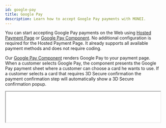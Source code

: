 ```yaml
---
id: google-pay
title: Google Pay
description: Learn how to accept Google Pay payments with MONEI.
---
```


You can start accepting Google Pay payments on the Web using [Hosted Payment Page](integrations/use-prebuilt-payment-page.mdx) or [Google Pay Component](monei-js/reference.md#googlepay-component). No additional configuration is required for the Hosted Payment Page. It already supports all available payment methods and does not require coding.

Our [Google Pay Component](monei-js/reference.md#googlepay-component) renders Google Pay to your payment page. When a customer selects Google Pay, the component presents the Google Pay payment sheet where a customer can choose a card he wants to use. If a customer selects a card that requires 3D Secure confirmation the payment confirmation step will automatically show a 3D Secure confirmation popup.

<p>
  <iframe src="/google-pay-example.html" height="100px" width="100%" className="preview-frame" />
</p>

:::note
We recommend using our new [Payment Request Component](monei-js/payment-request.mdx) instead of Google Pay Component. [Payment Request Component](monei-js/reference.md#googlepay-component) gives you a single integration for Apple Pay and Google Pay. Customers see a Google Pay or an Apple Pay button, depending on what their device and browser combination supports.
:::

If you prefer to integrate directly against the Google Pay API, follow our [Google Pay direct API integration guide](#google-pay-direct-api-integration).

## Before you begin

This page explains how to add Google Pay to your payment page. To accept Google Pay payments you need to have at least one configured credit card processor.

To configure credit card processors go to [MONEI Dashboard → Settings → Payment Methods → Credit card payments](https://dashboard.monei.com/settings/payment-methods/card).

Before you start, you need to:

- Make sure that you have Google Pay enabled in [MONEI Dashboard → Settings → Payment Methods](https://dashboard.monei.com/settings/payment-methods).
- Add a credit card in Chrome.
- Serve your application over HTTPS. This is a requirement both in development and in production. One way to get up and running is to use a service like [ngrok](https://ngrok.com/).

To test your integration:

- Use your [test mode](testing.md) Account ID and API Key.
- You can use any real credit card details, you will not be charged in the test mode (credit card details are automatically replaced with the test card).
- You can check the status of the test payment in your [MONEI Dashboard → Payments](https://dashboard.monei.com/payments) (in test mode).

:::note Google Pay Terms
By integrating Google Pay™, you adhere to the Google Pay APIs [Acceptable Use Policy](https://payments.developers.google.com/terms/aup) and accept the terms defined in the Google Pay API [Terms of Service](https://payments.developers.google.com/terms/sellertos).
:::

## Integration

### 1. Create a Payment `Server-side`

Create a [Payment](/api/#section/Payment-object) on your server with an amount and currency. Always decide how much to charge on the server side, a trusted environment, as opposed to the client. This prevents malicious customers from being able to choose their own prices.


<Tabs
  defaultValue="curl"
  groupId="code"
  values={[
    {label: 'cURL', value: 'curl'},
    {label: 'Node.js', value: 'node'},
    {label: 'PHP', value: 'php'}
  ]}>
<TabItem value="curl">

```shell script title="POST https://api.monei.com/v1/payments"
curl --request POST 'https://api.monei.com/v1/payments' \
--header 'Authorization: pk_test_3c140607778e1217f56ccb8b50540e00' \
--header 'Content-Type: application/json' \
--data-raw '{
  "amount": 110,
  "currency": "EUR",
  "orderId": "14379133960355",
  "description": "Test Shop - #14379133960355",
  "customer": {
    "email": "john.doe@microapps.com"
   },
  "callbackUrl": "https://example.com/checkout/callback"
}'

```

</TabItem>

<TabItem value="node">

```js title="server.js"
const {Monei} = require('@monei-js/node-sdk');
const monei = new Monei('pk_test_36cf3e8a15eff3f5be983562ea6b13ec');
monei.payments.create({
  amount: 110,
  currency: 'EUR',
  orderId: '14379133960355',
  description: 'Test Shop - #14379133960355',
  customer: {
    email: 'john.doe@microapps.com'
  },
  callbackUrl: 'https://example.com/checkout/callback'
});
```

</TabItem>

<TabItem value="php">

```php title="server.php"
$monei = new Monei\MoneiClient('pk_test_36cf3e8a15eff3f5be983562ea6b13ec');
$monei->payments->create([
  'amount' => 110,
  'currency' => 'EUR',
  'orderId' => '14379133960355',
  'description' => 'Test Shop - #14379133960355',
  'customer' => [
    'email' => 'john.doe@microapps.com'
  ],
  'callbackUrl' => 'https://example.com/checkout/callback'
]);
```

  </TabItem>
</Tabs>

The following parameters are required:

- **amount** `positive integer` - Amount intended to be collected by this payment. A positive integer representing how much to charge in the smallest currency unit (e.g., 100 cents to charge 1.00 USD)
- **currency** `string` - Three-letter [ISO currency code](https://en.wikipedia.org/wiki/ISO_4217), in uppercase. Must be a supported currency.
- **orderId** `string` - An order ID from your system. A unique identifier that can be used to reconcile the payment with your internal system.
- **callbackUrl** `string` - The URL to which a payment result should be sent asynchronously.

Check all available [request parameters](/api/#operation/payments_create).

Included in the returned Payment object is a payment `id`, which is used on the client side to securely complete the payment process instead of passing the entire Payment object.

### 2. Add Google Pay button to your payment page `Client-side`

Include `monei.js` on your checkout page by adding the script tag to the `head` of your HTML file.

```html title="checkout.html"
<head>
  <title>Checkout</title>
  <script src="https://js.monei.com/v1/monei.js"></script>
</head>
```

Add MONEI [Google Pay Component](monei-js/reference.md#googlepay-component) to your payment page. Create empty DOM node (container) with unique ID in your payment form.

```html title="checkout.html"
<div id="gpay_container">
  <!-- A MONEI Google Pay Component will be inserted here. -->
</div>
```

Initialize Google Pay Component

```js title="client.js"
// Create an instance of the Google Pay component.
var googlePay = monei.GooglePay({
  paymentId: '{{payment_id}}',
  onSubmit(result) {
    moneiTokenHandler(result.token);
  },
  onError(error) {
    console.log(error);
  }
});

// Render an instance of the GooglePay component into the `gpay_container` <div>.
googlePay.render('#gpay_container');
```

:::note
Google Pay Component is also available as a React and Vue component. [Check out our examples](monei-js/overview.mdx#card-input-component).
:::

Check [MONEI JS Reference](monei-js/reference.md#googlepay-component) for more options.

### 3. Confirm the payment `Client-side`

To complete the payment you need to confirm it using monei.js [confirmPayment](monei-js/reference.md#moneiconfirmpayment-function) function

You need to provide a `paymentId` (obtained in [step 1](#1-create-a-payment-server-side)) and `paymentToken` generated with Google Pay Component. You can also provide additional parameters like `customer.email`. Check all available [parameters](/api/#operation/payments_confirm).

```js title="client.js"
// Confirm the payment
function moneiTokenHandler(token) {
  return monei
    .confirmPayment({paymentId: '{{payment_id}}', paymentToken: token})
    .then(function (result) {
      // At this moment you can show a customer the payment result
      // But you should always rely on the result passed to the callback endpoint on your server
      // to update the order status
      console.log(result);
    })
    .catch(function (error) {
      console.log(error);
    });
}
```

After the payment is submitted MONEI will automatically show a popup window with 3D Secure confirmation screen (if needed)

:::note
As an alternative process you can submit generated `paymentToken` to your sever and then [confirm payment](/api/#operation/payments_confirm) on the server-side.
:::

### 4. An asynchronous request is sent to your server.

MONEI will notify you about a payment status by sending an HTTP POST request to the `callbackUrl`. The request body will contain full [payment object](/api/#section/Payment-object) in JSON format.

This ensures that you get the payment status even when customer closed the browser window or lost internet connection.

The request also contains a `MONEI-Signature` header. [Verify this signature](guides/verify-signature.mdx) to confirm that received request is sent from MONEI.

To acknowledge receipt of the request, your endpoint must return a `200` HTTP status code to MONEI. All other response codes, including `3xx` codes, indicate to MONEI that you did not receive the event.

If MONEI does not receive a `200` HTTP status code, the notification attempt is repeated. After multiple failures to send the notification over multiple days, MONEI marks the request as failed and stops trying to send it to your endpoint.

## Google Pay direct API integration

If you prefer to integrate directly against the Google Pay API, follow [Google’s instructions](https://developers.google.com/pay/api/web/guides/setup).

Specify following tokenization specification

```javascript
const tokenizationSpecification = {
  type: 'PAYMENT_GATEWAY',
  parameters: {
    gateway: 'monei',
    gatewayMerchantId: 'MONEI_ACCOUNT_ID'
  }
};
```

To use Google Pay API directly you need to [request production access](https://developers.google.com/pay/api/web/guides/test-and-deploy/request-prod-access) and obtain your `merchantId` in Google Console (this step is not required if you are using our Google Pay Сomponent).

```javascript
paymentDataRequest.merchantInfo = {
  merchantName: 'Example Merchant',
  merchantId: 'GOOGLE_MERCHANT_ID'
};
```

Exchange Google Pay token for MONEI Payment Token that can be used to confirm payment as described in [step 3](#3-confirm-the-payment-client-side).

```javascript
function processPayment(paymentData) {
  // Encode Google Pay token as a base64 string
  const token = window.btoa(paymentData.paymentMethodData.tokenizationData.token);
  return monei.api
    .createToken({
      paymentId: '{{payment_id}}',
      paymentMethod: {
        googlePay: {
          token: token
        }
      }
    })
    .then(function (result) {
      return moneiTokenHandler(result.token);
    });
}
```

## Before you go live

- Make sure that you are using [live (production) mode](testing.md) Account ID and API Key.
- Make sure that you have at least one [enabled credit card processor](https://dashboard.monei.com/settings/payment-methods/card).
- Make sure that you have Google Pay enabled in [MONEI Dashboard → Settings → Payment Methods](https://dashboard.monei.com/settings/payment-methods).
